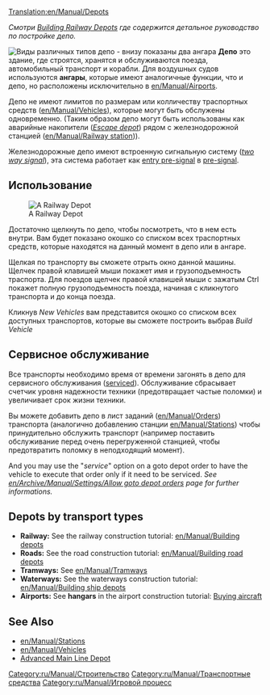 [[Translation:en/Manual/Depots]]
{{ru/Перевод|en/Manual/Depots|0}}

''Смотри [[en/Manual/Building depots|Building Railway Depots]] где содержится детальное руководство по постройке депо.''

[[File:en/Manual/Depots.png|frame|left|Виды различных типов депо - внизу показаны два ангара]]
'''Депо''' это здание, где строятся, хранятся и обслуживаются поезда, автомобильный транспорт и корабли. Для воздушных судов используются '''ангары''', которые имеют аналогичные функции, что и депо, но расположены исключительно в [[en/Manual/Airports]].

Депо не имеют лимитов по размерам или колличеству траспортных средств ([[en/Manual/Vehicles]]), которые могут быть обслужены одновременно. (Таким образом депо могут быть использованы как аварийные накопители ([[en/Manual/Railway station#escape-depot|''Escape depot'']]) рядом с железнодорожной станцией ([[en/Manual/Railway station]])).

Железнодорожные депо имеют встроенную сигнальную систему ([[en/Manual/Signals#two-way|''two way signal'']]), эта система работает как [[en/Manual/Signals#entry-pre-signals|entry pre-signal]] в [[en/Manual/Signals#pre-signals|pre-signal]].

==Использование==
[[File:en/Manual/RailwayDepotWindow.png|frame|A Railway Depot]]

Достаточно щелкнуть по депо, чтобы посмотреть, что в нем есть внутри. Вам будет показано окошко со списком всех траспортных средств, которые находятся на данный момент в депо или в ангаре.

Щелкая по транспорту вы сможете отрыть окно данной машины. Щелчек правой клавишей мыши покажет имя и грузоподъемность траспорта. Для поездов щелчек правой клавишей мыши с зажатым Ctrl покажет полную грузоподъемность поезда, начиная с кликнутого транспорта и до конца поезда.

Кликнув ''New Vehicles'' вам представится окошко со списком всех доступных транспортов, которые вы сможете построить выбрав ''Build Vehicle''

==Сервисное обслуживание==

Все транспорты необходимо время от времени загонять в депо для сервисного обслуживания ([[en/Manual/Servicing|serviced]]). Обслуживание сбрасывает счетчик уровня надежности техники (предотвращает частые поломки) и увеличивает срок жизни техники.

Вы можете добавить депо в лист заданий ([[en/Manual/Orders]]) транспорта (аналогично добавлению станции [[en/Manual/Stations]]) чтобы принудительно обслужить транспорт (например поставить обслуживание перед очень перегруженной станцией, чтобы предотвратить поломку в неподходящий момент).

And you may use the "''service''" option on a goto depot order to have the vehicle to execute that order only if it need to be serviced. ''See [[en/Archive/Manual/Settings/Allow goto depot orders]] page for further informations.''

==Depots by transport types==
*'''Railway:''' See the railway construction tutorial: [[en/Manual/Building depots]]
*'''Roads:''' See the road construction tutorial: [[en/Manual/Building road depots]]
*'''Tramways:''' See [[en/Manual/Tramways]]
*'''Waterways:''' See the waterways construction tutorial: [[en/Manual/Building ship depots]]
*'''Airports:''' See '''hangars''' in the airport construction tutorial: [[en/Manual/Buying aircraft#purchasing-aircraft|Buying aircraft]]

==See Also==
*[[en/Manual/Stations]]
*[[en/Manual/Vehicles]]
*[[en/Manual/Building depots|Advanced Main Line Depot]]

[[Category:ru/Manual/Строительство]]
[[Category:ru/Manual/Транспортные средства]]
[[Category:ru/Manual/Игровой процесс]]